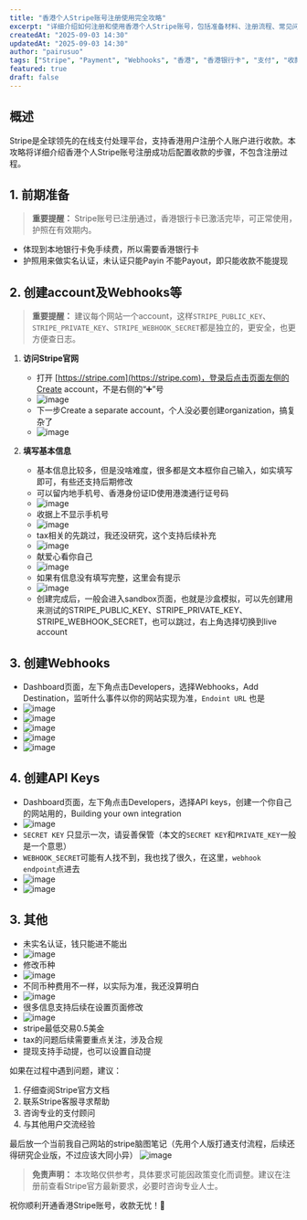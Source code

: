```yaml
---
title: "香港个人Stripe账号注册使用完全攻略"
excerpt: "详细介绍如何注册和使用香港个人Stripe账号，包括准备材料、注册流程、常见问题解决方案以及重要注意事项，助你顺利开通收款服务。"
createdAt: "2025-09-03 14:30"
updatedAt: "2025-09-03 14:30"
author: "pairusuo"
tags: ["Stripe", "Payment", "Webhooks", "香港", "香港银行卡", "支付", "收款", "个人账户", "攻略", "护照"]
featured: true
draft: false
---
```


## 概述

Stripe是全球领先的在线支付处理平台，支持香港用户注册个人账户进行收款。本攻略将详细介绍香港个人Stripe账号注册成功后配置收款的步骤，不包含注册过程。

## 1. 前期准备

> **重要提醒：** Stripe账号已注册通过，香港银行卡已激活完毕，可正常使用，护照在有效期内。

- 体现到本地银行卡免手续费，所以需要香港银行卡
- 护照用来做实名认证，未认证只能Payin 不能Payout，即只能收款不能提现

## 2. 创建account及Webhooks等

> **重要提醒：** 建议每个网站一个account，这样`STRIPE_PUBLIC_KEY`、`STRIPE_PRIVATE_KEY`、`STRIPE_WEBHOOK_SECRET`都是独立的，更安全，也更方便查日志。

1. **访问Stripe官网**
   - 打开 [https://stripe.com](https://stripe.com)，登录后点击页面左侧的Create account，不是右侧的“➕”号
   - ![image](https://image.pairusuo.top/uploads/2025/stripe/Xnip2025-09-04_08-37-13.jpg)
   - 下一步Create a separate account，个人没必要创建organization，搞复杂了
   - ![image](https://image.pairusuo.top/uploads/2025/stripe/Xnip2025-09-04_08-55-56.jpg)

2. **填写基本信息**
   - 基本信息比较多，但是没啥难度，很多都是文本框你自己输入，如实填写即可，有些还支持后期修改
   - 可以留内地手机号、香港身份证ID使用港澳通行证号码
   - ![image](https://image.pairusuo.top/uploads/2025/stripe/Xnip2025-09-03_10-18-04.jpg)
   - 收据上不显示手机号
   - ![image](https://image.pairusuo.top/uploads/2025/stripe/Xnip2025-09-03_10-45-37.jpg)
   - tax相关的先跳过，我还没研究，这个支持后续补充
   - ![image](https://image.pairusuo.top/uploads/2025/stripe/Xnip2025-09-03_10-49-07.jpg)
   - 献爱心看你自己
   - ![image](https://image.pairusuo.top/uploads/2025/stripe/Xnip2025-09-03_10-49-52.jpg)
   - 如果有信息没有填写完整，这里会有提示
   - ![image](https://image.pairusuo.top/uploads/2025/stripe/Xnip2025-09-03_10-52-35.jpg)
   - 创建完成后，一般会进入sandbox页面，也就是沙盒模拟，可以先创建用来测试的STRIPE_PUBLIC_KEY、STRIPE_PRIVATE_KEY、STRIPE_WEBHOOK_SECRET，也可以跳过，右上角选择切换到live account

## 3. 创建Webhooks

- Dashboard页面，左下角点击Developers，选择Webhooks，Add Destination，监听什么事件以你的网站实现为准，`Endoint URL` 也是
- ![image](https://image.pairusuo.top/uploads/2025/stripe/Xnip2025-09-04_09-23-46.jpg)
- ![image](https://image.pairusuo.top/uploads/2025/stripe/111.jpg)
- ![image](https://image.pairusuo.top/uploads/2025/stripe/222.jpg)
- ![image](https://image.pairusuo.top/uploads/2025/stripe/333.jpg)
- ![image](https://image.pairusuo.top/uploads/2025/stripe/444.jpg)

## 4. 创建API Keys

- Dashboard页面，左下角点击Developers，选择API keys，创建一个你自己的网站用的，Building your own integration
- ![image](https://image.pairusuo.top/uploads/2025/stripe/Xnip2025-09-04_09-30-40.jpg)
- `SECRET KEY` 只显示一次，请妥善保管（本文的`SECRET KEY`和`PRIVATE_KEY`一般是一个意思）
- `WEBHOOK_SECRET`可能有人找不到，我也找了很久，在这里，`webhook endpoint`点进去
- ![image](https://image.pairusuo.top/uploads/2025/stripe/Xnip2025-09-04_09-33-40.jpg)
- ![image](https://image.pairusuo.top/uploads/2025/stripe/555.jpg)

## 3. 其他

- 未实名认证，钱只能进不能出
- ![image](https://image.pairusuo.top/uploads/2025/stripe/Xnip2025-09-03_11-17-56.jpg)
- 修改币种
- ![image](https://image.pairusuo.top/uploads/2025/stripe/Xnip2025-09-03_11-33-57.jpg)
- 不同币种费用不一样，以实际为准，我还没算明白
- ![image](https://image.pairusuo.top/uploads/2025/stripe/Xnip2025-09-03_11-37-05.jpg)
- 很多信息支持后续在设置页面修改
- ![image](https://image.pairusuo.top/uploads/2025/stripe/Xnip2025-09-04_09-43-11.jpg)
- stripe最低交易0.5美金
- tax的问题后续需要重点关注，涉及合规
- 提现支持手动提，也可以设置自动提

如果在过程中遇到问题，建议：
1. 仔细查阅Stripe官方文档
2. 联系Stripe客服寻求帮助
3. 咨询专业的支付顾问
4. 与其他用户交流经验

最后放一个当前我自己网站的stripe脑图笔记（先用个人版打通支付流程，后续还得研究企业版，不过应该大同小异）
![image](https://image.pairusuo.top/uploads/2025/stripe/Xnip2025-09-04_19-53-05.jpg)

> **免责声明：** 本攻略仅供参考，具体要求可能因政策变化而调整。建议在注册前查看Stripe官方最新要求，必要时咨询专业人士。

祝你顺利开通香港Stripe账号，收款无忧！🎉
